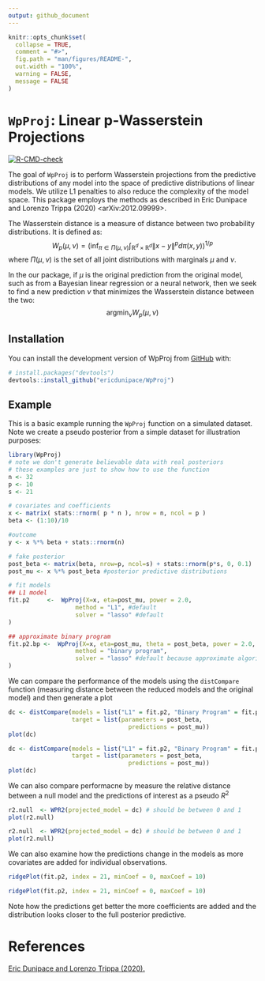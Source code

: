 ```yaml
---
output: github_document
---
```



```r
knitr::opts_chunk$set(
  collapse = TRUE,
  comment = "#>",
  fig.path = "man/figures/README-",
  out.width = "100%",
  warning = FALSE,
  message = FALSE
)
```

# `WpProj`: Linear p-Wasserstein Projections 

<!-- badges: start -->
  [![R-CMD-check](https://github.com/ericdunipace/WpProj/actions/workflows/R-CMD-check.yaml/badge.svg)](https://github.com/ericdunipace/WpProj/actions/workflows/R-CMD-check.yaml)
  <!-- badges: end -->

The goal of `WpProj` is to perform Wasserstein projections from the predictive distributions of any model into the   space of predictive distributions of linear models. We utilize L1 penalties to also reduce the complexity of the model space. This package employs the methods as described in Eric Dunipace and Lorenzo Trippa (2020) <arXiv:2012.09999>.

The Wasserstein distance is a measure of distance between two probability distributions. It is defined as:
$$W_p(\mu,\nu) = \left(\inf_{\pi \in \Pi(\mu,\nu)} \int_{\mathbb{R}^d \times \mathbb{R}^d} \|x-y\|^p d\pi(x,y)\right)^{1/p}$$
where $\Pi(\mu,\nu)$ is the set of all joint distributions with marginals $\mu$ and $\nu$.

In the our package, if $\mu$ is the original prediction from the original model, such as from a Bayesian linear regression or a neural network, then we seek to find a new prediction $\nu$ that minimizes the Wasserstein distance between the two:
$$ \text{argmin}_\nu W_p(\mu,\nu)$$

## Installation

You can install the development version of WpProj from [GitHub](https://github.com/) with:

``` r
# install.packages("devtools")
devtools::install_github("ericdunipace/WpProj")
```

## Example

This is a basic example running the `WpProj` function on a simulated dataset. Note we create a pseudo posterior from a simple dataset for illustration purposes:

```r
library(WpProj)
# note we don't generate believable data with real posteriors
# these examples are just to show how to use the function
n <- 32
p <- 10
s <- 21

# covariates and coefficients
x <- matrix( stats::rnorm( p * n ), nrow = n, ncol = p )
beta <- (1:10)/10

#outcome
y <- x %*% beta + stats::rnorm(n)

# fake posterior
post_beta <- matrix(beta, nrow=p, ncol=s) + stats::rnorm(p*s, 0, 0.1)
post_mu <- x %*% post_beta #posterior predictive distributions

# fit models
## L1 model
fit.p2     <-  WpProj(X=x, eta=post_mu, power = 2.0,
                   method = "L1", #default
                   solver = "lasso" #default
)

## approximate binary program
fit.p2.bp <-  WpProj(X=x, eta=post_mu, theta = post_beta, power = 2.0,
                   method = "binary program",
                   solver = "lasso" #default because approximate algorithm is faster
)
```

We can compare the performance of the models using the `distCompare` function (measuring distance between the reduced models and the original model) and then generate a plot
```r
dc <- distCompare(models = list("L1" = fit.p2, "Binary Program" = fit.p2.bp),
                  target = list(parameters = post_beta,
                                  predictions = post_mu))
plot(dc)
```
```r
dc <- distCompare(models = list("L1" = fit.p2, "Binary Program" = fit.p2.bp),
                  target = list(parameters = post_beta,
                                  predictions = post_mu))
plot(dc)
```

We can also compare performacne by measure the relative distance between a null model and the predictions of interest as a pseudo $R^2$
```r
r2.null  <- WPR2(projected_model = dc) # should be between 0 and 1
plot(r2.null)
```
```r
r2.null  <- WPR2(projected_model = dc) # should be between 0 and 1
plot(r2.null)
```

We can also examine how the predictions change in the models as more covariates are added for individual observations.
```r
ridgePlot(fit.p2, index = 21, minCoef = 0, maxCoef = 10)
```
```r
ridgePlot(fit.p2, index = 21, minCoef = 0, maxCoef = 10)
```
Note how the predictions get better the more coefficients are added and the distribution looks closer to the full posterior predictive.

# References
[Eric Dunipace and Lorenzo Trippa (2020).](https://arxiv.org/abs/2012.09999)
